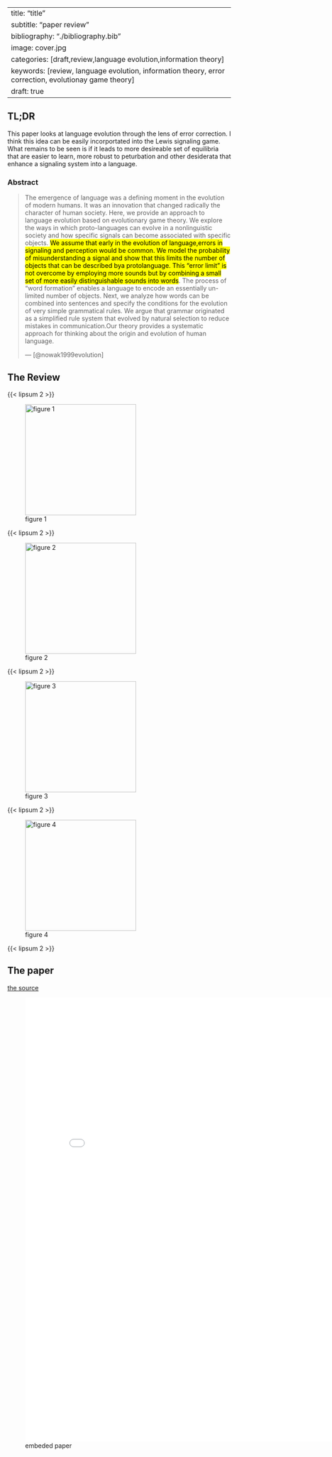 
---
title: "title"
subtitle: "paper review"
bibliography: "./bibliography.bib"
image: cover.jpg
categories: [draft,review,language evolution,information theory]
keywords: [review, language evolution, information theory, error correction, evolutionay game theory]
draft: true
---


## TL;DR

This paper looks at language evolution through the lens of error correction. I think this idea can be easily incorportated into the Lewis signaling game. What remains to be seen is if it leads to more desireable set of equilibria that are easier to learn, more robust to peturbation and other desiderata that enhance a signaling system into a language.


### Abstract

> The  emergence  of  language  was  a  defining moment  in  the  evolution  of  modern  humans.  It  was  an innovation  that  changed  radically  the  character  of  human society. Here, we provide an approach to language evolution based  on  evolutionary  game  theory.  We  explore  the  ways  in which proto-languages can evolve in a nonlinguistic society and how  specific  signals  can  become  associated  with  specific objects.  [We  assume  that  early  in  the  evolution  of  language,errors  in  signaling  and  perception  would  be  common.  We model the probability of misunderstanding a signal and show that this limits the number of objects that can be described bya  protolanguage.  This  "error  limit"  is  not  overcome  by employing more sounds but by combining a small set of more easily distinguishable sounds into words]{.mark}. The process of "word formation"  enables  a  language  to  encode  an  essentially  un-limited number of objects. Next, we analyze how words can be combined  into  sentences  and  specify  the  conditions  for  the evolution  of  very  simple  grammatical  rules.  We  argue  that grammar originated as a simplified rule system that evolved by  natural  selection  to  reduce  mistakes  in  communication.Our theory provides a systematic approach for thinking about the origin and evolution of human language.
>
> --- [@nowak1999evolution] 

## The Review 

{{< lipsum 2 >}}

![figure 1](./fig_1.png){#fig-1 .column-margin width="250px" group="figures"}

{{< lipsum 2 >}}

![figure 2](./fig_2.png){#fig-2 .column-margin width="250px" group="figures"}

{{< lipsum 2 >}}

![figure 3](./fig_3.png){#fig-3 .column-margin width="250px" group="figures"}

{{< lipsum 2 >}}

![figure 4](./fig_4.png){#fig-4 .column-margin width="250px" group="figures"}

{{< lipsum 2 >}}


## The paper

[the source](https://www.pnas.org/doi/full/10.1073/pnas.96.14.8028)

![embeded paper](./paper.pdf){.col-page width="800px" height="1000px"}
